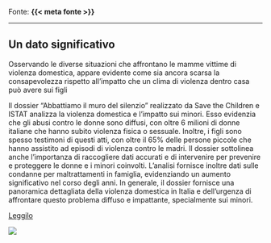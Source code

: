 :::{.fonte}
Fonte: **{{< meta fonte >}}**
:::

---

::: {.callout-tip}
## Un dato significativo
Osservando le diverse situazioni che affrontano le mamme vittime di violenza domestica, appare evidente come sia ancora scarsa la consapevolezza rispetto all’impatto che un clima di violenza dentro casa può avere sui figli
:::

:::{.descrizione}
Il dossier "Abbattiamo il muro del silenzio" realizzato da Save the Children e ISTAT analizza la violenza domestica e l'impatto sui minori. Esso evidenzia che gli abusi contro le donne sono diffusi, con oltre 6 milioni di donne italiane che hanno subito violenza fisica o sessuale. Inoltre, i figli sono spesso testimoni di questi atti, con oltre il 65% delle persone piccole che hanno assistito ad episodi di violenza contro le madri. Il dossier sottolinea anche l'importanza di raccogliere dati accurati e di intervenire per prevenire e proteggere le donne e i minori coinvolti. L'analisi fornisce inoltre dati sulle condanne per maltrattamenti in famiglia, evidenziando un aumento significativo nel corso degli anni. In generale, il dossier fornisce una panoramica dettagliata della violenza domestica in Italia e dell'urgenza di affrontare questo problema diffuso e impattante, specialmente sui minori.
:::

[Leggilo](https://s3.savethechildren.it/public/files/uploads/pubblicazioni/abbattiamo-il-muro-del-silenzio-il-dossier_1.pdf){.btn-action-primary .btn-action .btn .btn-success .btn-lg}

[![]({{< meta image >}})](https://s3.savethechildren.it/public/files/uploads/pubblicazioni/abbattiamo-il-muro-del-silenzio-il-dossier_1.pdf)

